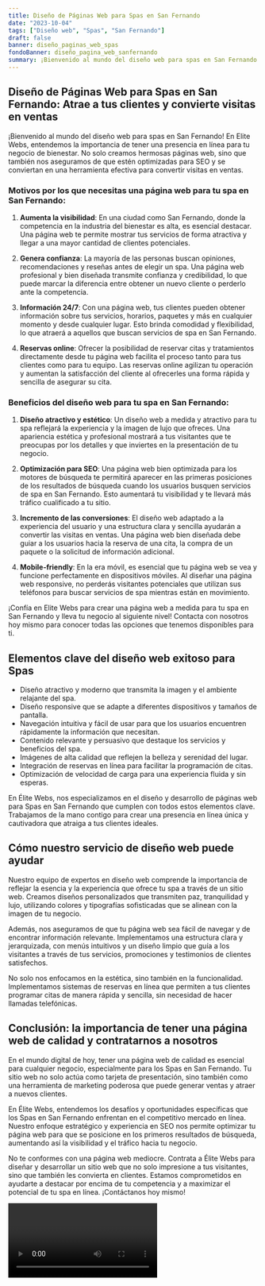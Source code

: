 ```yaml
---
title: Diseño de Páginas Web para Spas en San Fernando
date: "2023-10-04"
tags: ["Diseño web", "Spas", "San Fernando"]
draft: false
banner: diseño_paginas_web_spas
fondoBanner: diseño_pagina_web_sanfernando
summary: ¡Bienvenido al mundo del diseño web para spas en San Fernando! En Elite Webs, entendemos la importancia de tener una presencia en línea para tu negocio de bienestar. No solo creamos hermosas páginas web, sino que también nos aseguramos de que estén optimizadas para SEO y se conviertan en una herramienta efectiva para convertir visitas en ventas.
---
```



## Diseño de Páginas Web para Spas en San Fernando: Atrae a tus clientes y convierte visitas en ventas

¡Bienvenido al mundo del diseño web para spas en San Fernando! En Elite Webs, entendemos la importancia de tener una presencia en línea para tu negocio de bienestar. No solo creamos hermosas páginas web, sino que también nos aseguramos de que estén optimizadas para SEO y se conviertan en una herramienta efectiva para convertir visitas en ventas.

### Motivos por los que necesitas una página web para tu spa en San Fernando:

1. **Aumenta la visibilidad**: En una ciudad como San Fernando, donde la competencia en la industria del bienestar es alta, es esencial destacar. Una página web te permite mostrar tus servicios de forma atractiva y llegar a una mayor cantidad de clientes potenciales.

2. **Genera confianza**: La mayoría de las personas buscan opiniones, recomendaciones y reseñas antes de elegir un spa. Una página web profesional y bien diseñada transmite confianza y credibilidad, lo que puede marcar la diferencia entre obtener un nuevo cliente o perderlo ante la competencia.

3. **Información 24/7**: Con una página web, tus clientes pueden obtener información sobre tus servicios, horarios, paquetes y más en cualquier momento y desde cualquier lugar. Esto brinda comodidad y flexibilidad, lo que atraerá a aquellos que buscan servicios de spa en San Fernando.

4. **Reservas online**: Ofrecer la posibilidad de reservar citas y tratamientos directamente desde tu página web facilita el proceso tanto para tus clientes como para tu equipo. Las reservas online agilizan tu operación y aumentan la satisfacción del cliente al ofrecerles una forma rápida y sencilla de asegurar su cita.

### Beneficios del diseño web para tu spa en San Fernando:

1. **Diseño atractivo y estético**: Un diseño web a medida y atractivo para tu spa reflejará la experiencia y la imagen de lujo que ofreces. Una apariencia estética y profesional mostrará a tus visitantes que te preocupas por los detalles y que inviertes en la presentación de tu negocio.

2. **Optimización para SEO**: Una página web bien optimizada para los motores de búsqueda te permitirá aparecer en las primeras posiciones de los resultados de búsqueda cuando los usuarios busquen servicios de spa en San Fernando. Esto aumentará tu visibilidad y te llevará más tráfico cualificado a tu sitio.

3. **Incremento de las conversiones**: El diseño web adaptado a la experiencia del usuario y una estructura clara y sencilla ayudarán a convertir las visitas en ventas. Una página web bien diseñada debe guiar a los usuarios hacia la reserva de una cita, la compra de un paquete o la solicitud de información adicional.

4. **Mobile-friendly**: En la era móvil, es esencial que tu página web se vea y funcione perfectamente en dispositivos móviles. Al diseñar una página web responsive, no perderás visitantes potenciales que utilizan sus teléfonos para buscar servicios de spa mientras están en movimiento.

¡Confía en Elite Webs para crear una página web a medida para tu spa en San Fernando y lleva tu negocio al siguiente nivel! Contacta con nosotros hoy mismo para conocer todas las opciones que tenemos disponibles para ti.

<GifSeo />

<Cta />

## Elementos clave del diseño web exitoso para Spas

- Diseño atractivo y moderno que transmita la imagen y el ambiente relajante del spa.
- Diseño responsive que se adapte a diferentes dispositivos y tamaños de pantalla.
- Navegación intuitiva y fácil de usar para que los usuarios encuentren rápidamente la información que necesitan.
- Contenido relevante y persuasivo que destaque los servicios y beneficios del spa.
- Imágenes de alta calidad que reflejen la belleza y serenidad del lugar.
- Integración de reservas en línea para facilitar la programación de citas.
- Optimización de velocidad de carga para una experiencia fluida y sin esperas.

En Élite Webs, nos especializamos en el diseño y desarrollo de páginas web para Spas en San Fernando que cumplen con todos estos elementos clave. Trabajamos de la mano contigo para crear una presencia en línea única y cautivadora que atraiga a tus clientes ideales.

## Cómo nuestro servicio de diseño web puede ayudar

Nuestro equipo de expertos en diseño web comprende la importancia de reflejar la esencia y la experiencia que ofrece tu spa a través de un sitio web. Creamos diseños personalizados que transmiten paz, tranquilidad y lujo, utilizando colores y tipografías sofisticadas que se alinean con la imagen de tu negocio.

Además, nos aseguramos de que tu página web sea fácil de navegar y de encontrar información relevante. Implementamos una estructura clara y jerarquizada, con menús intuitivos y un diseño limpio que guía a los visitantes a través de tus servicios, promociones y testimonios de clientes satisfechos.

No solo nos enfocamos en la estética, sino también en la funcionalidad. Implementamos sistemas de reservas en línea que permiten a tus clientes programar citas de manera rápida y sencilla, sin necesidad de hacer llamadas telefónicas.

## Conclusión: la importancia de tener una página web de calidad y contratarnos a nosotros

En el mundo digital de hoy, tener una página web de calidad es esencial para cualquier negocio, especialmente para los Spas en San Fernando. Tu sitio web no solo actúa como tarjeta de presentación, sino también como una herramienta de marketing poderosa que puede generar ventas y atraer a nuevos clientes.

En Élite Webs, entendemos los desafíos y oportunidades específicas que los Spas en San Fernando enfrentan en el competitivo mercado en línea. Nuestro enfoque estratégico y experiencia en SEO nos permite optimizar tu página web para que se posicione en los primeros resultados de búsqueda, aumentando así la visibilidad y el tráfico hacia tu negocio.

No te conformes con una página web mediocre. Contrata a Élite Webs para diseñar y desarrollar un sitio web que no solo impresione a tus visitantes, sino que también les convierta en clientes. Estamos comprometidos en ayudarte a destacar por encima de tu competencia y a maximizar el potencial de tu spa en línea. ¡Contáctanos hoy mismo!

<Video />

<CtaBot job="Spas" city="San Fernando" />

<Gmaps query="San Fernando+españa+maps" />
